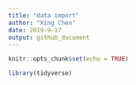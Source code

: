 ```yaml
---
title: "data import"
author: "Xing Chen"
date: 2019-9-17
output: github_document
---
```


```r
knitr::opts_chunk$set(echo = TRUE)

library(tidyverse)
```


